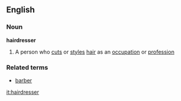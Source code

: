 ==English==
===Noun===
'''hairdresser'''
#A person who [[cut]]s or [[style]]s [[hair]] as an [[occupation]] or [[profession]]
===Related terms===
*[[barber]]

[[it:hairdresser]]